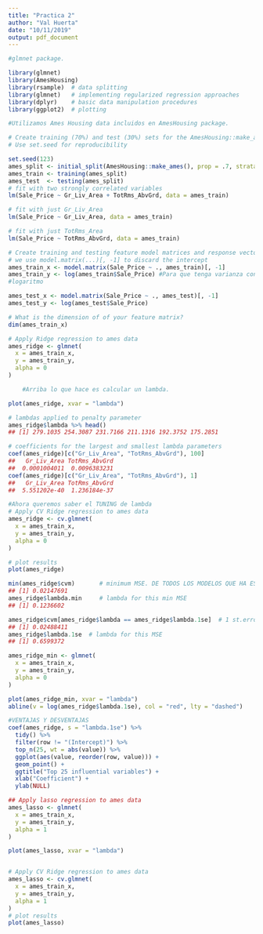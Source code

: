 ```yaml
---
title: "Practica 2"
author: "Val Huerta"
date: "10/11/2019"
output: pdf_document
---
```



```r
#glmnet package.

library(glmnet)
library(AmesHousing)
library(rsample)  # data splitting 
library(glmnet)   # implementing regularized regression approaches
library(dplyr)    # basic data manipulation procedures
library(ggplot2)  # plotting
```


```r
#Utilizamos Ames Housing data incluidos en AmesHousing package.

# Create training (70%) and test (30%) sets for the AmesHousing::make_ames() data.
# Use set.seed for reproducibility

set.seed(123)
ames_split <- initial_split(AmesHousing::make_ames(), prop = .7, strata = "Sale_Price")
ames_train <- training(ames_split)
ames_test  <- testing(ames_split)
# fit with two strongly correlated variables
lm(Sale_Price ~ Gr_Liv_Area + TotRms_AbvGrd, data = ames_train)

# fit with just Gr_Liv_Area
lm(Sale_Price ~ Gr_Liv_Area, data = ames_train)

# fit with just TotRms_Area
lm(Sale_Price ~ TotRms_AbvGrd, data = ames_train)

# Create training and testing feature model matrices and response vectors.
# we use model.matrix(...)[, -1] to discard the intercept
ames_train_x <- model.matrix(Sale_Price ~ ., ames_train)[, -1]
ames_train_y <- log(ames_train$Sale_Price) #Para que tenga varianza constante pongo la funcion 
#logaritmo

ames_test_x <- model.matrix(Sale_Price ~ ., ames_test)[, -1]
ames_test_y <- log(ames_test$Sale_Price)

# What is the dimension of of your feature matrix?
dim(ames_train_x)

# Apply Ridge regression to ames data
ames_ridge <- glmnet(
  x = ames_train_x,
  y = ames_train_y,
  alpha = 0
)

    #Arriba lo que hace es calcular un lambda. 

plot(ames_ridge, xvar = "lambda")

# lambdas applied to penalty parameter
ames_ridge$lambda %>% head()
## [1] 279.1035 254.3087 231.7166 211.1316 192.3752 175.2851

# coefficients for the largest and smallest lambda parameters
coef(ames_ridge)[c("Gr_Liv_Area", "TotRms_AbvGrd"), 100]
##   Gr_Liv_Area TotRms_AbvGrd 
##  0.0001004011  0.0096383231
coef(ames_ridge)[c("Gr_Liv_Area", "TotRms_AbvGrd"), 1] 
##   Gr_Liv_Area TotRms_AbvGrd 
##  5.551202e-40  1.236184e-37

```


```r
#Ahora queremos saber el TUNING de lambda
# Apply CV Ridge regression to ames data
ames_ridge <- cv.glmnet(
  x = ames_train_x,
  y = ames_train_y,
  alpha = 0
)

# plot results
plot(ames_ridge)

min(ames_ridge$cvm)       # minimum MSE. DE TODOS LOS MODELOS QUE HA ESTIMADO CON EL CROSS VALIDATION, EL QUE MENOS MSE ES ESE, Y QUE PARA ESE ERROR LE CORRESPONDE EL LAMBDA QUE ES LO DE ABAJO. 
## [1] 0.02147691
ames_ridge$lambda.min     # lambda for this min MSE
## [1] 0.1236602

ames_ridge$cvm[ames_ridge$lambda == ames_ridge$lambda.1se]  # 1 st.error of min MSE
## [1] 0.02488411
ames_ridge$lambda.1se  # lambda for this MSE
## [1] 0.6599372

ames_ridge_min <- glmnet(
  x = ames_train_x,
  y = ames_train_y,
  alpha = 0
)

plot(ames_ridge_min, xvar = "lambda")
abline(v = log(ames_ridge$lambda.1se), col = "red", lty = "dashed")
```
```r
#VENTAJAS Y DESVENTAJAS 
coef(ames_ridge, s = "lambda.1se") %>%
  tidy() %>%
  filter(row != "(Intercept)") %>%
  top_n(25, wt = abs(value)) %>%
  ggplot(aes(value, reorder(row, value))) +
  geom_point() +
  ggtitle("Top 25 influential variables") +
  xlab("Coefficient") +
  ylab(NULL)
```


```r
## Apply lasso regression to ames data
ames_lasso <- glmnet(
  x = ames_train_x,
  y = ames_train_y,
  alpha = 1
)

plot(ames_lasso, xvar = "lambda")


# Apply CV Ridge regression to ames data
ames_lasso <- cv.glmnet(
  x = ames_train_x,
  y = ames_train_y,
  alpha = 1
)
# plot results
plot(ames_lasso)

```





